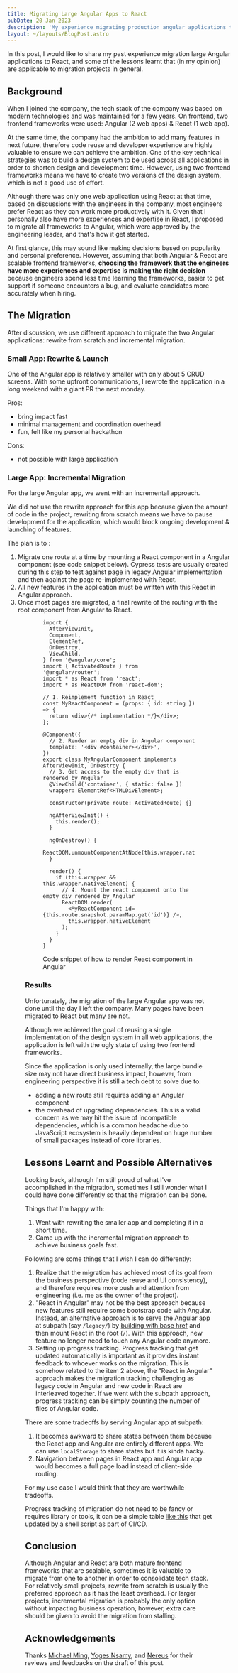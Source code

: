 ```yaml
---
title: Migrating Large Angular Apps to React
pubDate: 20 Jan 2023
description: 'My experience migrating production angular applications to React and lessons learnt in the process'
layout: ~/layouts/BlogPost.astro
---
```



In this post, I would like to share my past experience migration large Angular applications to React, and some of the lessons learnt that (in my opinion) are applicable to migration projects in general.

## Background

When I joined the company, the tech stack of the company was based on modern technologies and was maintained for a few years. On frontend, two frontend frameworks were used: Angular (2 web apps) & React (1 web app).

At the same time, the company had the ambition to add many features in next future, therefore code reuse and developer experience are highly valuable to ensure we can achieve the ambition. One of the key technical strategies was to build a design system to be used across all applications in order to shorten design and development time. However, using two frontend frameworks means we have to create two versions of the design system, which is not a good use of effort.

Although there was only one web application using React at that time, based on discussions with the engineers in the company, most engineers prefer React as they can work more productively with it. Given that I personally also have more experiences and expertise in React, I proposed to migrate all frameworks to Angular, which were approved by the engineering leader, and that's how it get started.

<Aside>

At first glance, this may sound like making decisions based on popularity and personal preference. However, assuming that both Angular & React are scalable frontend frameworks, **choosing the framework that the engineers have more experiences and expertise is making the right decision** because engineers spend less time learning the frameworks, easier to get support if someone encounters a bug, and evaluate candidates more accurately when hiring.

</Aside>

## The Migration

After discussion, we use different approach to migrate the two Angular applications: rewrite from scratch and incremental migration.

### Small App: Rewrite & Launch

One of the Angular app is relatively smaller with only about 5 CRUD screens. With some upfront communications, I rewrote the application in a long weekend with a giant PR the next monday.

Pros:

- bring impact fast
- minimal management and coordination overhead
- fun, felt like my personal hackathon

Cons:

- not possible with large application

### Large App: Incremental Migration

For the large Angular app, we went with an incremental approach.

We did not use the rewrite approach for this app because given the amount of code in the project, rewriting from scratch means we have to pause development for the application, which would block ongoing development & launching of features.

The plan is to :

1. Migrate one route at a time by mounting a React component in a Angular component (see code snippet below). Cypress tests are usually created during this step to test against page in legacy Angular implementation and then against the page re-implemented with React.
2. All new features in the application must be written with this React in Angular approach.
3. Once most pages are migrated, a final rewrite of the routing with the root component from Angular to React.

<Figure
  src={angularToReactImg}
  caption="The plan of migrating Angular to React: (1) Initial app with all angular, (2) Creating new pages in React while migrating Angular pages to React, (3) Once all pages are migrated to React, (4) switch the routing and authentication logic to React as well."
/>

<figure>

```tsx
import {
  AfterViewInit,
  Component,
  ElementRef,
  OnDestroy,
  ViewChild,
} from '@angular/core';
import { ActivatedRoute } from '@angular/router';
import * as React from 'react';
import * as ReactDOM from 'react-dom';

// 1. Reimplement function in React
const MyReactComponent = (props: { id: string }) => {
  return <div>{/* implementation */}</div>;
};

@Component({
  // 2. Render an empty div in Angular component
  template: '<div #container></div>',
})
export class MyAngularComponent implements AfterViewInit, OnDestroy {
  // 3. Get access to the empty div that is rendered by Angular
  @ViewChild('container', { static: false })
  wrapper: ElementRef<HTMLDivElement>;

  constructor(private route: ActivatedRoute) {}

  ngAfterViewInit() {
    this.render();
  }

  ngOnDestroy() {
    ReactDOM.unmountComponentAtNode(this.wrapper.nativeElement);
  }

  render() {
    if (this.wrapper && this.wrapper.nativeElement) {
      // 4. Mount the react component onto the empty div rendered by Angular
      ReactDOM.render(
        <MyReactComponent id={this.route.snapshot.paramMap.get('id')} />,
        this.wrapper.nativeElement
      );
    }
  }
}
```

<figcaption>
  Code snippet of how to render React component in Angular
</figcaption>

</figure>

### Results

Unfortunately, the migration of the large Angular app was not done until the day I left the company. Many pages have been migrated to React but many are not.

Although we achieved the goal of reusing a single implementation of the design system in all web applications, the application is left with the ugly state of using two frontend frameworks.

Since the application is only used internally, the large bundle size may not have direct business impact, however, from engineering perspective it is still a tech debt to solve due to:

- adding a new route still requires adding an Angular component
- the overhead of upgrading dependencies. This is a valid concern as we may hit the issue of incompatible dependencies, which is a common headache due to JavaScript ecosystem is heavily dependent on huge number of small packages instead of core libraries.

## Lessons Learnt and Possible Alternatives

Looking back, although I'm still proud of what I've accomplished in the migration, sometimes I still wonder what I could have done differently so that the migration can be done.

Things that I'm happy with:

1. Went with rewriting the smaller app and completing it in a short time.
2. Came up with the incremental migration approach to achieve business goals fast.

Following are some things that I wish I can do differently:

1. Realize that the migration has achieved most of its goal from the business perspective (code reuse and UI consistency), and therefore requires more push and attention from engineering (i.e. me as the owner of the project).
2. "React in Angular" may not be the best approach because new features still require some bootstrap code with Angular. Instead, an alternative approach is to serve the Angular app at subpath (say `/legacy/`) by [building with base href](https://angular.io/api/common/APP_BASE_HREF) and then mount React in the root (`/`). With this approach, new feature no longer need to touch any Angular code anymore.
3. Setting up progress tracking. Progress tracking that get updated automatically is important as it provides instant feedback to whoever works on the migration. This is somehow related to the item 2 above, the "React in Angular" approach makes the migration tracking challenging as legacy code in Angular and new code in React are interleaved together. If we went with the subpath approach, progress tracking can be simply counting the number of files of Angular code.

<Aside heading="Tradeoffs of Angular at subpath approach">

There are some tradeoffs by serving Angular app at subpath:

1. It becomes awkward to share states between them because the React app and Angular are entirely different apps. We can use `localStorage` to share states but it is kinda hacky.
1. Navigation between pages in React app and Angular app would becomes a full page load instead of client-side routing.

For my use case I would think that they are worthwhile tradeoffs.

</Aside>

<Aside heading="Progress tracking">

Progress tracking of migration do not need to be fancy or requires library or tools, it can be a simple table [like this](https://github.com/malcolm-kee/malcolm-kee/blob/master/migration-progress.md) that get updated by a shell script as part of CI/CD.

</Aside>

## Conclusion

Although Angular and React are both mature frontend frameworks that are scalable, sometimes it is valuable to migrate from one to another in order to consolidate tech stack. For relatively small projects, rewrite from scratch is usually the preferred approach as it has the least overhead. For larger projects, incremental migration is probably the only option without impacting business operation, however, extra care should be given to avoid the migration from stalling.

## Acknowledgements

Thanks [Michael Ming](https://twitter.com/MichaelMing_My), [Yoges Nsamy](https://twitter.com/yogesnsamy), and [Nereus](https://www.linkedin.com/in/nereus-eng-a91b87116/) for their reviews and feedbacks on the draft of this post.
